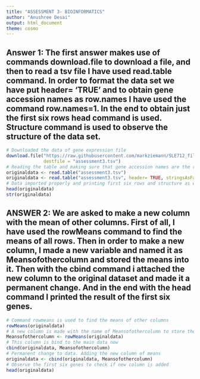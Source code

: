 ```yaml
---
title: "ASSESSMENT 3- BIOINFORMATICS"
author: "Anushree Desai"
output: html_document
theme: cosmo
---
```


## Answer 1: The first answer makes use of commands download.file to download a file, and then to read a tsv file I have used read.table command. In order to format the data set we have put header= 'TRUE' and to obtain gene accession names as row.names I have used the command row.names=1. In the end to obtain just the first six rows head command is used. Structure command is used to observe the structure of the data set. 

```r
# Downloaded the data of gene expression file
download.file("https://raw.githubusercontent.com/markziemann/SLE712_files/master/bioinfo_asst3_part1_files/gene_expression.tsv",
              destfile = "assessment3.tsv")
# Reading the table and making sure that gene accession names are the row names
originaldata <- read.table("assessment3.tsv")
originaldata <- read.table("assessment3.tsv", header= TRUE, stringsAsFactors= FALSE, row.names=1) 
# Data imported properly and printing first six rows and structure as well.
head(originaldata)
str(originaldata)
```

## ANSWER 2: We are asked to make a new column with the mean of other columns. First of all, I have used the rowMeans command to find the means of all rows. Then in order to make a new column, I made a new variable and named it as Meansofothercolumn and stored the means into it. Then with the cbind command i attached the new column to the original dataset and made it a permanent change. And in the end with the head command I printed the result of the first six genes.

```r
# Command rowmeans is used to find the means of other columns
rowMeans(originaldata)
# A new column is made with the name of Meansofothercolumn to store these means
Meansofothercolumn <- rowMeans(originaldata)
# This column is bind to the main data now
cbind(originaldata, Meansofothercolumn)
# Permanent change to data. Adding the new column of means
originaldata <- cbind(originaldata, Meansofothercolumn)
# Observe the first six genes to check if new column is added
head(originaldata)
```
